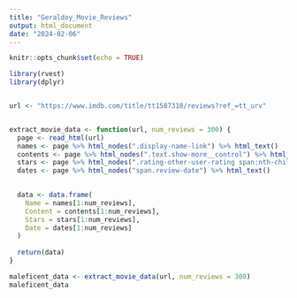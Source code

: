 ```yaml
---
title: "Geraldoy_Movie_Reviews"
output: html_document
date: "2024-02-06"
---
```


```r
knitr::opts_chunk$set(echo = TRUE)
```

```r
library(rvest)
library(dplyr)


url <- "https://www.imdb.com/title/tt1587310/reviews?ref_=tt_urv"


extract_movie_data <- function(url, num_reviews = 300) {
  page <- read_html(url)
  names <- page %>% html_nodes(".display-name-link") %>% html_text()
  contents <- page %>% html_nodes(".text.show-more__control") %>% html_text()
  stars <- page %>% html_nodes(".rating-other-user-rating span:nth-child(1)") %>% html_text()
  dates <- page %>% html_nodes("span.review-date") %>% html_text()
  

  data <- data.frame(
    Name = names[1:num_reviews],
    Content = contents[1:num_reviews],
    Stars = stars[1:num_reviews],
    Date = dates[1:num_reviews]
  )
  
  return(data)
}

maleficent_data <- extract_movie_data(url, num_reviews = 300)
maleficent_data


```